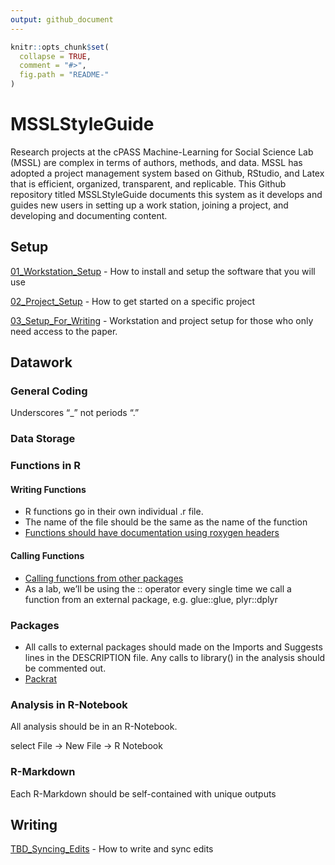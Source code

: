 ```yaml
---
output: github_document
---
```

<!-- README.md is generated from README.Rmd. Please edit that file -->

```r
knitr::opts_chunk$set(
  collapse = TRUE,
  comment = "#>",
  fig.path = "README-"
)
``` 
 
# MSSLStyleGuide

Research projects at the cPASS Machine-Learning for Social Science Lab (MSSL) are complex in terms of authors, methods, and data. MSSL has adopted a project management system based on Github, RStudio, and Latex that is efficient, organized, transparent, and replicable. This Github repository titled MSSLStyleGuide documents this system as it develops and guides new users in setting up a work station, joining a project, and developing and documenting content. 

## Setup

[01_Workstation_Setup](https://rexdouglass.github.io/MSSLStyleGuide/01_Workstation_Setup.nb.html) - How to install and setup the software that you will use

[02_Project_Setup](https://rexdouglass.github.io/MSSLStyleGuide/02_Project_Setup.nb.html) - How to get started on a specific project

[03_Setup_For_Writing](https://rexdouglass.github.io/MSSLStyleGuide/02_Project_Setup.nb.html) - Workstation and project setup for those who only need access to the paper.

## Datawork

### General Coding

Underscores "_" not periods "."

### Data Storage

### Functions in R

#### Writing Functions

- R functions go in their own individual .r file.
- The name of the file should be the same as the name of the function
- [Functions should have documentation using roxygen headers](https://rexdouglass.github.io/MSSLStyleGuide/Function_Documentation.nb.html)

#### Calling Functions

- [Calling functions from other packages](http://kbroman.org/pkg_primer/pages/depends.html)
- As a lab, we'll be using the :: operator every single time we call a function from an external package, e.g. glue::glue, plyr::dplyr

### Packages

- All calls to external packages should made on the Imports and Suggests lines in the DESCRIPTION file. Any calls to library() in the analysis should be commented out.
- [Packrat](https://rstudio.github.io/packrat/)

### Analysis in R-Notebook

All analysis should be in an R-Notebook.

select File -> New File -> R Notebook

### R-Markdown

Each R-Markdown should be self-contained with unique outputs 

## Writing

[TBD_Syncing_Edits](https://rexdouglass.github.io/MSSLStyleGuide/TBD_Syncing_Edits.nb.html) - How to write and sync edits














